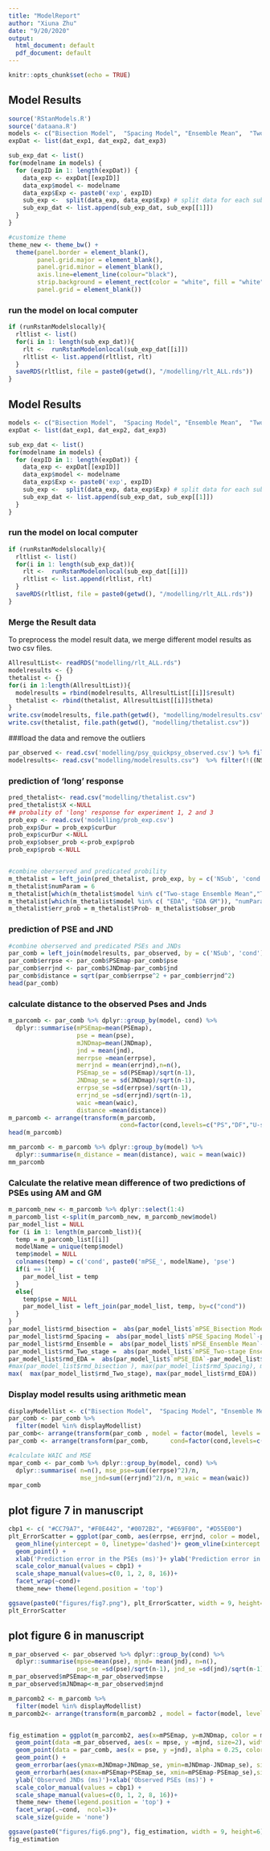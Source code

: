 ```yaml
---
title: "ModelReport"
author: "Xiuna Zhu"
date: "9/20/2020"
output:
  html_document: default
  pdf_document: default
---
```


```r
knitr::opts_chunk$set(echo = TRUE)
```
## Model Results
```r
source('RStanModels.R')
source('dataana.R') 
models <- c("Bisection Model",  "Spacing Model", "Ensemble Mean",  "Two-stage Ensemble Mean", "EDA", "Bisection Model GM",  "Spacing Model GM", "Ensemble Mean GM",  "Two-stage Ensemble Mean GM", "EDA GM") 
expDat <- list(dat_exp1, dat_exp2, dat_exp3)

sub_exp_dat <- list()
for(modelname in models) {
  for (expID in 1: length(expDat)) {
    data_exp <- expDat[[expID]]
    data_exp$model <- modelname
    data_exp$Exp <- paste0('exp', expID)
    sub_exp <-  split(data_exp, data_exp$Exp) # split data for each subject
    sub_exp_dat <- list.append(sub_exp_dat, sub_exp[[1]])
  }
}
```

```r
#customize theme
theme_new <- theme_bw() + 
  theme(panel.border = element_blank(), 
        panel.grid.major = element_blank(),
        panel.grid.minor = element_blank(), 
        axis.line=element_line(colour="black"),
        strip.background = element_rect(color = "white", fill = "white"),
        panel.grid = element_blank())
```

### run the model on local computer

```r
if (runRstanModelslocally){
  rltlist <- list()
  for(i in 1: length(sub_exp_dat)){
    rlt <-  runRstanModelonlocal(sub_exp_dat[[i]])
    rltlist <- list.append(rltlist, rlt)
  }
  saveRDS(rltlist, file = paste0(getwd(), "/modelling/rlt_ALL.rds"))
}
```

## Model Results
```r
models <- c("Bisection Model",  "Spacing Model", "Ensemble Mean",  "Two-stage Ensemble Mean", "EDA", "Bisection Model GM",  "Spacing Model GM", "Ensemble Mean GM",  "Two-stage Ensemble Mean GM", "EDA GM") 
expDat <- list(dat_exp1, dat_exp2, dat_exp3)
```

```r
sub_exp_dat <- list()
for(modelname in models) {
  for (expID in 1: length(expDat)) {
    data_exp <- expDat[[expID]]
    data_exp$model <- modelname
    data_exp$Exp <- paste0('exp', expID)
    sub_exp <-  split(data_exp, data_exp$Exp) # split data for each subject
    sub_exp_dat <- list.append(sub_exp_dat, sub_exp[[1]])
  }
}
```


### run the model on local computer

```r
if (runRstanModelslocally){
  rltlist <- list()
  for(i in 1: length(sub_exp_dat)){
    rlt <-  runRstanModelonlocal(sub_exp_dat[[i]])
    rltlist <- list.append(rltlist, rlt)
  }
  saveRDS(rltlist, file = paste0(getwd(), "/modelling/rlt_ALL.rds"))
}
```


### Merge the Result data 
To preprocess the model result data, we merge different model results as two csv files.

```r
AllresultList<- readRDS("modelling/rlt_ALL.rds") 
modelresults <- {}
thetalist <- {}
for(i in 1:length(AllresultList)){
  modelresults = rbind(modelresults, AllresultList[[i]]$result) 
  thetalist <- rbind(thetalist, AllresultList[[i]]$theta)
}
write.csv(modelresults, file.path(getwd(), "modelling/modelresults.csv"))
write.csv(thetalist, file.path(getwd(), "modelling/thetalist.csv"))
```

###load the data and remove the outliers

```r
par_observed <- read.csv('modelling/psy_quickpsy_observed.csv') %>% filter(!((NSub == 10|NSub == 6) & (cond == 'AF'| cond =='DF')))%>% filter(!((NSub == 1) & (cond == 'PS'| cond =='NS')))
modelresults<- read.csv("modelling/modelresults.csv")  %>% filter(!((NSub == 10|NSub == 6) & (cond == 'AF'| cond =='DF')))%>% filter(!((NSub == 1) & (cond == 'PS'| cond =='NS')))
```


### prediction of 'long' response

```r
pred_thetalist<- read.csv("modelling/thetalist.csv") 
pred_thetalist$X <-NULL
## probality of 'long' response for experiment 1, 2 and 3 
prob_exp <- read.csv('modelling/prob_exp.csv')
prob_exp$Dur = prob_exp$curDur
prob_exp$curDur <-NULL
prob_exp$obser_prob <-prob_exp$prob 
prob_exp$prob <-NULL


#combine oberserved and predicated probility
m_thetalist = left_join(pred_thetalist, prob_exp, by = c('NSub', 'cond', 'Dur')) 
m_thetalist$numParam = 6
m_thetalist[which(m_thetalist$model %in% c("Two-stage Ensemble Mean","Two-stage Ensemble Mean GM" )), "numParam"] = 9
m_thetalist[which(m_thetalist$model %in% c( "EDA", "EDA GM")), "numParam"] = 10
m_thetalist$err_prob = m_thetalist$Prob- m_thetalist$obser_prob
```


### prediction of PSE and JND
```r
#combine oberserved and predicated PSEs and JNDs
par_comb = left_join(modelresults, par_observed, by = c('NSub', 'cond')) 
par_comb$errpse <- par_comb$PSEmap-par_comb$pse
par_comb$errjnd <- par_comb$JNDmap-par_comb$jnd
par_comb$distance = sqrt(par_comb$errpse^2 + par_comb$errjnd^2)
head(par_comb)
```



### calculate distance to the observed Pses and Jnds
```r
m_parcomb <- par_comb %>% dplyr::group_by(model, cond) %>%
  dplyr::summarise(mPSEmap=mean(PSEmap),
                   pse = mean(pse), 
                   mJNDmap=mean(JNDmap),
                   jnd = mean(jnd),
                   merrpse =mean(errpse), 
                   merrjnd = mean(errjnd),n=n(), 
                   PSEmap_se = sd(PSEmap)/sqrt(n-1), 
                   JNDmap_se = sd(JNDmap)/sqrt(n-1),
                   errpse_se =sd(errpse)/sqrt(n-1), 
                   errjnd_se =sd(errjnd)/sqrt(n-1),
                   waic =mean(waic),
                   distance =mean(distance)) 
m_parcomb <- arrange(transform(m_parcomb,
                               cond=factor(cond,levels=c("PS","DF","U-shaped","NS","AF","I T-shaped"))),cond)
head(m_parcomb)
```
```r
mm_parcomb <- m_parcomb %>% dplyr::group_by(model) %>%
  dplyr::summarise(m_distance = mean(distance), waic = mean(waic))　 
mm_parcomb
```


###  Calculate the relative mean difference of two predictions of PSEs using AM and GM

```r
m_parcomb_new <- m_parcomb %>% dplyr::select(1:4)
m_parcomb_list <-split(m_parcomb_new, m_parcomb_new$model) 
par_model_list = NULL
for (i in 1: length(m_parcomb_list)){
  temp = m_parcomb_list[[i]]
  modelName = unique(temp$model)
  temp$model = NULL
  colnames(temp) = c('cond', paste0('mPSE_', modelName), 'pse')
  if(i == 1){
    par_model_list = temp
  }
  else{
    temp$pse = NULL
    par_model_list = left_join(par_model_list, temp, by=c("cond"))
  }
}
par_model_list$rmd_bisection =  abs(par_model_list$`mPSE_Bisection Model`-par_model_list$`mPSE_Bisection Model GM`)/par_model_list$pse
par_model_list$rmd_Spacing =  abs(par_model_list$`mPSE_Spacing Model`-par_model_list$`mPSE_Spacing Model GM`)/par_model_list$pse
par_model_list$rmd_Ensemble =  abs(par_model_list$`mPSE_Ensemble Mean`-par_model_list$`mPSE_Ensemble Mean GM`)/par_model_list$pse
par_model_list$rmd_Two_stage =  abs(par_model_list$`mPSE_Two-stage Ensemble Mean`-par_model_list$`mPSE_Two-stage Ensemble Mean GM`)/par_model_list$pse
par_model_list$rmd_EDA =  abs(par_model_list$`mPSE_EDA`-par_model_list$`mPSE_EDA GM`)/par_model_list$pse
#max(par_model_list$rmd_bisection ), max(par_model_list$rmd_Spacing), max(par_model_list$rmd_Ensemble),
max(  max(par_model_list$rmd_Two_stage), max(par_model_list$rmd_EDA))
```



### Display model results using arithmetic mean
```r
displayModellist <- c("Bisection Model",  "Spacing Model", "Ensemble Mean",  "Two-stage Ensemble Mean", "EDA")
par_comb <- par_comb %>% 
  filter(model %in% displayModellist)
par_comb<- arrange(transform(par_comb , model = factor(model, levels = displayModellist)), model)
par_comb <- arrange(transform(par_comb,      cond=factor(cond,levels=c("PS","DF","U-shaped","NS","AF","I T-shaped"))),cond)
```


```r
#calculate WAIC and MSE
mpar_comb <- par_comb %>% dplyr::group_by(model, cond) %>%
  dplyr::summarise( n=n(), mse_pse=sum((errpse)^2)/n,
                    mse_jnd=sum((errjnd)^2)/n, m_waic = mean(waic))
mpar_comb
```


## plot figure 7 in manuscript

```r
cbp1 <- c( "#CC79A7", "#F0E442", "#0072B2", "#E69F00", "#D55E00")
plt_ErrorScatter = ggplot(par_comb, aes(errpse, errjnd, color = model, shape = model)) + 
  geom_hline(yintercept = 0, linetype='dashed')+ geom_vline(xintercept = 0, linetype='dashed')+ 
  geom_point() +
  xlab('Prediction error in the PSEs (ms)')+ ylab('Prediction error in the JNDs (ms)')+
  scale_color_manual(values = cbp1) +
  scale_shape_manual(values=c(0, 1, 2, 8, 16))+
  facet_wrap(~cond)+
  theme_new+ theme(legend.position = 'top')

ggsave(paste0("figures/fig7.png"), plt_ErrorScatter, width = 9, height=6)
plt_ErrorScatter
```


## plot figure 6 in manuscript

```r
m_par_observed <- par_observed %>% dplyr::group_by(cond) %>%
  dplyr::summarise(mpse=mean(pse), mjnd= mean(jnd), n=n(), 
                   pse_se =sd(pse)/sqrt(n-1), jnd_se =sd(jnd)/sqrt(n-1)) 
m_par_observed$mPSEmap<-m_par_observed$mpse 
m_par_observed$mJNDmap<-m_par_observed$mjnd 
```

```r

m_parcomb2 <- m_parcomb %>% 
  filter(model %in% displayModellist)
m_parcomb2<- arrange(transform(m_parcomb2 , model = factor(model, levels = displayModellist)), model)


fig_estimation = ggplot(m_parcomb2, aes(x=mPSEmap, y=mJNDmap, color = model, shape = model)) + 
  geom_point(data =m_par_observed, aes(x = mpse, y =mjnd, size=2), width =2, shape =16, alpha = 0.5,  color = 'black') +
  geom_point(data = par_comb, aes(x = pse, y =jnd), alpha = 0.25, color = 'lightgray', shape=16) +
  geom_point() +
  geom_errorbar(aes(ymax=mJNDmap+JNDmap_se, ymin=mJNDmap-JNDmap_se), size=0.6)+
  geom_errorbarh(aes(xmax=mPSEmap+PSEmap_se, xmin=mPSEmap-PSEmap_se),size=0.6)+
  ylab('Observed JNDs (ms)')+xlab('Observed PSEs (ms)') +
  scale_color_manual(values = cbp1) +
  scale_shape_manual(values=c(0, 1, 2, 8, 16))+
  theme_new+ theme(legend.position = 'top') + 
  facet_wrap(.~cond,  ncol=3)+
  scale_size(guide = 'none')

ggsave(paste0("figures/fig6.png"), fig_estimation, width = 9, height=6)
fig_estimation
```



